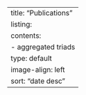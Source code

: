 ---
title: "Publications"
listing:
  contents: 
    - aggregated triads
  type: default
  image-align: left
  sort: "date desc"
---